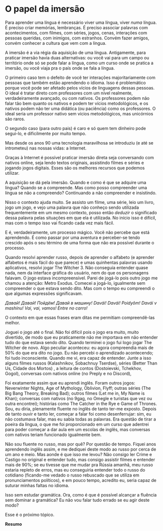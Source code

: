 # O papel da imersão {-}

Para aprender uma língua é necessário viver uma língua, viver _numa_ língua. É preciso criar memórias, lembranças. É preciso associar palavras com acontecimentos, com filmes, com séries, jogos, cenas, interações com pessoas queridas, com inimigos, com estranhos. Convém fazer amigos, convém conhecer a cultura que vem com a língua.

A imersão é a via régia da aquisição de uma língua. Antigamente, para praticar imersão havia duas alternativas: ou você vai para um campo ou território onde só se pode falar a língua, como um curso onde se pratica a imersão, ou você viaja pra o país onde se fala a língua.

O primeiro caso tem o defeito de você ter interações majoritariamente com pessoas que também estão aprendendo o idioma. Isso é problemático porque você pode ser afetado pelos vícios de linguagens dessas pessoas. O ideal é tratar direto com professores com um nível realmente, verdadeiramente avançado, ou com nativos. Os professores podem não falar tão bem quanto os nativos e podem ter vícios metodológicos, e os nativos podem não ter uma didática (ou paciência) como os professores. O ideal seria um professor nativo sem vícios metodológicos, mas unicórnios são raros.

O segundo caso (para outro pais) é caro e só quem tem dinheiro pode segui-lo, e dificilmente por muito tempo.

Mas desde os anos 90 uma tecnologia maravilhosa se introduziu (e até se intrometeu) nas nossas vidas: a Internet.

Graças à Internet é possível praticar imersão direta seja conversando com nativos online, seja lendo textos originais, assistindo filmes e séries e jogando jogos digitais. Esses são os melhores recursos que podemos utilizar.

A aquisição se dá pela imersão. Quando e como é que se adquire uma língua? Quando se a compreende. Mas como posso compreender uma língua se não a compreendo? Continuando a não compreender e insistindo. 

Nisso o contexto ajuda muito. Se assisto um filme, uma série, leio um livro, jogo um jogo, e vejo uma palavra que não conheço sendo utilizada frequentemente em um mesmo contexto, posso então _deduzir_ o significado dessa palavra pelas situações em que ela é utilizada. No início isso é difícil, mas com o tempo isso vai ficando cada vez mais fácil.

E é, verdadeiramente, um processo mágico. Você não percebe que está aprendendo. É como passar por uma aventura e perceber-se tendo crescido após o seu término de uma forma que não era possível durante o processo.

Quando resolvi aprender russo, depois de aprender o alfabeto (e aprender alfabetos é mais fácil do que parece) e umas quinhentas palavras usando aplicativos, resolvi jogar The Witcher 3. Não conseguia entender quase nada, nem da interface gráfica do usuário, nem do que os personagens falavam. O jogo estava incompreensível. Parei de jogá-lo pois outro jogo me chamou a atenção: Metro Exodus. Comecei a jogá-lo, igualmente sem compreender o que estava sendo dito. Mas com o tempo eu compreendi o que algumas expressões significavam. 

_Давай!  Давай! Пойдём! Давай в машину!_
_Davái! Davái! Poidyôm! Davái v mashínu!_
_Vai, vai, vamos! Entre no carro!_

O contexto em que essas frases eram ditas me permitiam compreendê-las melhor.

Joguei o jogo até o final. Não foi difícil pois o jogo era muito, muito divertido, de modo que eu praticamente não me importava em não entender tudo do que estava sendo dito. Quando terminei o jogo fui logo jogar The Witcher de novo. Algo peculiar aconteceu: eu agora compreendia mais de 50% do que era dito no jogo. Eu não percebi o aprendizado acontecendo; foi tudo inconsciente. Quando me vi, era capaz de entender. Junte a isso alguns filmes russos (Kalashnikov, Sobachnuy Tserdse), séries (Better Than Us, Cidade dos Mortos) , a leitura de contos (Dostoievski, Tchekhov, Gogol), conversas com nativos online (no Preply e no Discord), 

Foi exatamente assim que eu aprendi inglês. Foram outros jogos: Neverwinter Nights, Age of Mythology, Oblivion, Flyff; outras séries (The Big Bang Theory, Breaking Bad); outros filmes (Let me in, My Name is Khan); conversas com nativos (no 9gag, no Omegle e turistas que vez ou outra encontrei); histórias como The Catcher in the Rye e Game of Thrones. Sou, eu diria, plenamente fluente no inglês de tanto ter-me exposto. Depois de tanto ouvir e tanto ler, começar a falar foi como desenferrujar: sim, eu não costumava falar, mas eu sabia todas as palavras. Era questão de tirar a poeira da língua, o que me foi proporcionado em um curso que adentrei para poder começar a dar aula em um escolas de inglês, mas conversas com nativos teriam funcionado igualmente bem. 

Não sou fluente no russo, mas por quê? Por questão de tempo. Fiquei anos aprendendo inglês assim, e me dediquei deste modo ao russo por cerca de um ano e meio. Mas aonde é que isso me levou? Não consigo ler Crime e Castigo no original e entender tudo, mas consigo assistir filmes e entender mais de 90%; se eu tivesse que me mudar pra Rússia amanhã, meu russo estaria repleto de erros, mas eu conseguiria entender todo o russo do cotidiano (ficando-me vedado o russo rebuscado que se utiliza em pronunciamentos políticos), e em pouco tempo, acredito eu, seria capaz de suturar minhas faltas no idioma.

Isso sem estudar gramática. Ora, como é que é possível alcançar a fluência sem dominar a gramática? Eu não vou falar tudo errado se eu agir deste modo?

Esse é o próximo tópico.

**Resumo**
